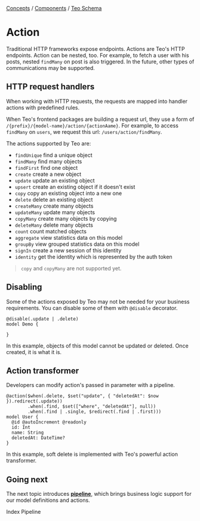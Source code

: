 
<div className="breadcrumbs">
  <span className="breadcrumb">
    <a href="/docs/concepts">Concepts</a>
  </span>
  <span> / </span>
  <span className="breadcrumb">
    <a href="/docs/concepts/components">Components</a>
  </span>
  <span> / </span>
  <span className="breadcrumb">
    <a href="/docs/concepts/components/teo-schema">Teo Schema</a>
  </span>
</div>

# Action

Traditional HTTP frameworks expose endpoints. Actions are Teo's HTTP endpoints.
Action can be nested, too. For example, to fetch a user with his posts, nested
`findMany` on post is also triggered. In the future, other types of
communications may be supported.

## HTTP request handlers

When working with HTTP requests, the requests are mapped into handler actions
with predefined rules.

When Teo's frontend packages are building a request url, they use a form of
`/{prefix}/{model-name}/action/{actionAame}`. For example, to access
`findMany` on `users`, we request this url: `/users/action/findMany`.

The actions supported by Teo are:

* `findUnique` find a unique object
* `findMany` find many objects
* `findFirst` find one object
* `create` create a new object
* `update` update an existing object
* `upsert` create an existing object if it doesn't exist
* `copy` copy an existing object into a new one
* `delete` delete an existing object
* `createMany` create many objects
* `updateMany` update many objects
* `copyMany` create many objects by copying
* `deleteMany` delete many objects
* `count` count matched objects
* `aggregate` view statistics data on this model
* `groupBy` view grouped statistics data on this model
* `signIn` create a new session of this identity
* `identity` get the identity which is represented by the auth token

> `copy` and `copyMany` are not supported yet.

## Disabling

Some of the actions exposed by Teo may not be needed for your business
requirements. You can disable some of them with `@disable` decorator.

```teo showLineNumbers
@disable(.update | .delete)
model Demo {

}
```

In this example, objects of this model cannot be updated or deleted. Once
created, it is what it is.

## Action transformer

Developers can modify action's passed in parameter with a pipeline.

```teo showLineNumbers /@action/
@action($when(.delete, $set("update", { "deletedAt": $now }).redirect(.update))
        .when(.find, $set(["where", "deletedAt"], null))
        .when(.find | .single, $redirect(.find | .first)))
model User {
  @id @autoIncrement @readonly
  id: Int
  name: String
  deletedAt: DateTime?
}
```

In this example, soft delete is implemented with Teo's powerful action
transformer.

## Going next

The next topic introduces
[**pipeline**](/docs/concepts/components/teo-server/pipeline),
which brings business logic support for our model definitions and actions.

<PrevNext>
  <PrevArticle href="/docs/concepts/components/teo-schema/index-concept">Index</PrevArticle>
  <NextArticle href="/docs/concepts/components/teo-schema/pipeline">Pipeline</NextArticle>
</PrevNext>
